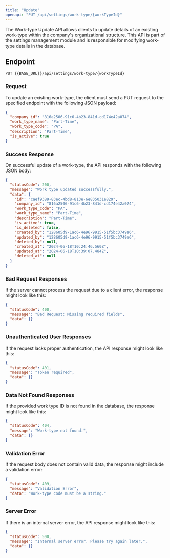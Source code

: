 ---
title: "Update"
openapi: "PUT /api/settings/work-type/{workTypeId}"
---

The Work-type Update API allows clients to update details of an existing work-type within the company's organizational structure. This API is part of the settings management module and is responsible for modifying work-type details in the database.

## Endpoint

`PUT {{BASE_URL}}/api/settings/work-type/{workTypeId}`

### Request

To update an existing work-type, the client must send a PUT request to the specified endpoint with the following JSON payload:

```json
{
  "company_id": "816a2506-91c6-4b23-841d-cd174e42a074",
  "work_type_name": "Part-Time",
  "work_type_code": "PA",
  "description": "Part-Time",
  "is_active": true
}
```

### Success Response

On successful update of a work-type, the API responds with the following JSON body:

```json
{
  "statusCode": 200,
  "message": "Work type updated successfully.",
  "data": {
    "id": "caef9389-83ec-4bd8-813e-6e835031e829",
    "company_id": "816a2506-91c6-4b23-841d-cd174e42a074",
    "work_type_code": "PA",
    "work_type_name": "Part-Time",
    "description": "Part-Time",
    "is_active": true,
    "is_deleted": false,
    "created_by": "128605d9-1ac6-4e96-9915-51f5bc3749a6",
    "updated_by": "128605d9-1ac6-4e96-9915-51f5bc3749a6",
    "deleted_by": null,
    "created_at": "2024-06-18T10:24:46.560Z",
    "updated_at": "2024-06-18T10:39:07.484Z",
    "deleted_at": null
  }
}
```

### Bad Request Responses

If the server cannot process the request due to a client error, the response might look like this:

```json
{
  "statusCode": 400,
  "message": "Bad Request: Missing required fields",
  "data": {}
}
```

### Unauthenticated User Responses

If the request lacks proper authentication, the API response might look like this:

```json
{
  "statusCode": 401,
  "message": "Token required",
  "data": {}
}
```

### Data Not Found Responses

If the provided work type ID is not found in the database, the response might look like this:

```json
{
  "statusCode": 404,
  "message": "Work-type not found.",
  "data": {}
}
```

### Validation Error

If the request body does not contain valid data, the response might include a validation error:

```json
{
  "statusCode": 409,
  "message": "Validation Error",
  "data": "Work-type code must be a string."
}
```

### Server Error

If there is an internal server error, the API response might look like this:

```json
{
  "statusCode": 500,
  "message": "Internal server error. Please try again later.",
  "data": {}
}
```
